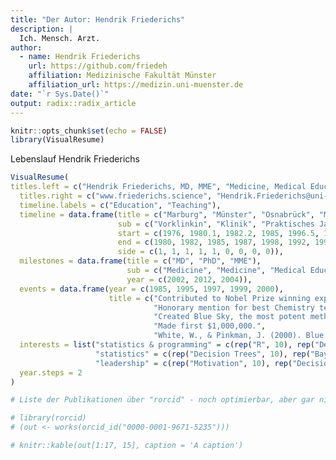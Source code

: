 ```yaml
---
title: "Der Autor: Hendrik Friederichs"
description: |
  Ich. Mensch. Arzt.
author:
  - name: Hendrik Friederichs 
    url: https://github.com/friedeh
    affiliation: Medizinische Fakultät Münster
    affiliation_url: https://medizin.uni-muenster.de
date: "`r Sys.Date()`"
output: radix::radix_article
---
```


```r
knitr::opts_chunk$set(echo = FALSE)
library(VisualResume)
```

Lebenslauf Hendrik Friederichs

```r
VisualResume(
titles.left = c("Hendrik Friederichs, MD, MME", "Medicine, Medical Education, Medical Decision Making", "*Built with love in R using the VisualResume package: www.ndphillips.github.io/VisualResume"),
  titles.right = c("www.friederichs.science", "Hendrik.Friederichs@uni-muenster.de", "Full Resume: https://ndphillips.github.io/cv.html"),
  timeline.labels = c("Education", "Teaching"),
  timeline = data.frame(title = c("Marburg", "Münster", "Osnabrück", "Max Planck Institute", "Old Van", "Gray Matter", "Sandia Laboratories", "Assistenzarzt", "Studienhospital M??nster"),
                        sub = c("Vorklinkin", "Klinik", "Praktisches Jahr", "PhD. Researcher", "Methamphetamine Research", "Co-Founder", "Chemist", "Chemistry Teacher", "??rztlicher Leiter"),
                        start = c(1976, 1980.1, 1982.2, 1985, 1996.5, 1987, 1991, 1995, 2001),
                        end = c(1980, 1982, 1985, 1987, 1998, 1992, 1995, 1998, 2003),
                        side = c(1, 1, 1, 1, 1, 0, 0, 0, 0)),
  milestones = data.frame(title = c("MD", "PhD", "MME"),
                          sub = c("Medicine", "Medicine", "Medical Education"),
                          year = c(2002, 2012, 2004)),
  events = data.frame(year = c(1985, 1995, 1997, 1999, 2000),
                      title = c("Contributed to Nobel Prize winning experiment.",
                                "Honorary mention for best Chemistry teacher of the year.",
                                "Created Blue Sky, the most potent methamphetamine ever produced.",
                                "Made first $1,000,000.",
                                "White, W., & Pinkman, J. (2000). Blue Sky: A method of [...].\nJournal of Psychopharmical Substances, 1(1),.")),
  interests = list("statistics & programming" = c(rep("R", 10), rep("Decision Trees", 10), rep("Bayesian", 5)),
                   "statistics" = c(rep("Decision Trees", 10), rep("Bayesian", 5), rep("Regression", 3)),
                   "leadership" = c(rep("Motivation", 10), rep("Decision Making", 30), rep("Communication", 20))),
  year.steps = 2
)
```

```r
# Liste der Publikationen über "rorcid" - noch optimierbar, aber gar nicht so schlecht > erst aktivieren, wenn Website online

# library(rorcid)
# (out <- works(orcid_id("0000-0001-9671-5235")))

# knitr::kable(out[1:17, 15], caption = 'A caption')
```




